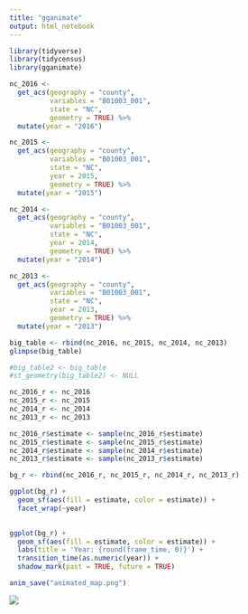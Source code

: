 ```yaml
---
title: "gganimate"
output: html_notebook
---
```


```r
library(tidyverse)
library(tidycensus)
library(gganimate)
```



```r
nc_2016 <- 
  get_acs(geography = "county",
          variables = "B01003_001",
          state = "NC",
          geometry = TRUE) %>% 
  mutate(year = "2016")

nc_2015 <- 
  get_acs(geography = "county",
          variables = "B01003_001",
          state = "NC",
          year = 2015,
          geometry = TRUE) %>% 
  mutate(year = "2015")

nc_2014 <- 
  get_acs(geography = "county",
          variables = "B01003_001",
          state = "NC",
          year = 2014,
          geometry = TRUE) %>% 
  mutate(year = "2014")

nc_2013 <- 
  get_acs(geography = "county",
          variables = "B01003_001",
          state = "NC",
          year = 2013,
          geometry = TRUE) %>% 
  mutate(year = "2013")
```


```r
big_table <- rbind(nc_2016, nc_2015, nc_2014, nc_2013) 
glimpse(big_table)

#big_table2 <- big_table
#st_geometry(big_table2) <- NULL
```



```r
nc_2016_r <- nc_2016
nc_2015_r <- nc_2015
nc_2014_r <- nc_2014
nc_2013_r <- nc_2013

nc_2016_r$estimate <- sample(nc_2016_r$estimate)
nc_2015_r$estimate <- sample(nc_2015_r$estimate)
nc_2014_r$estimate <- sample(nc_2014_r$estimate)
nc_2013_r$estimate <- sample(nc_2013_r$estimate)

bg_r <- rbind(nc_2016_r, nc_2015_r, nc_2014_r, nc_2013_r) 
```


```r

ggplot(bg_r) +
  geom_sf(aes(fill = estimate, color = estimate)) +
  facet_wrap(~year)
  
```

```r
ggplot(bg_r) +
  geom_sf(aes(fill = estimate, color = estimate)) +
  labs(title = 'Year: {round(frame_time, 0)}') +
  transition_time(as.numeric(year)) +
  shadow_mark(past = TRUE, future = TRUE)
```


```r
anim_save("animated_map.png")
```


![](animated_map.png)

